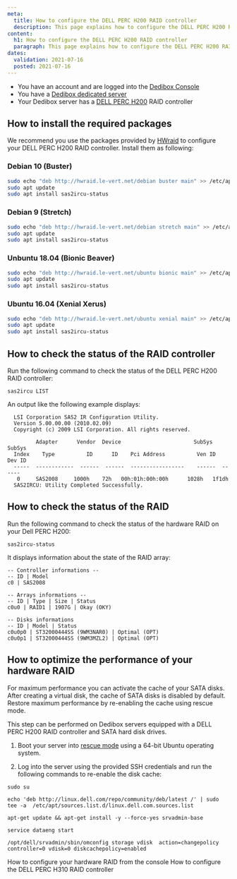 ```yaml
---
meta:
  title: How to configure the DELL PERC H200 RAID controller
  description: This page explains how to configure the DELL PERC H200 RAID controller
content:
  h1: How to configure the DELL PERC H200 RAID controller
  paragraph: This page explains how to configure the DELL PERC H200 RAID controller
dates:
  validation: 2021-07-16
  posted: 2021-07-16
---
```


<Message type="requirement">

  - You have an account and are logged into the [Dedibox Console](https://console.online.net) 
  - You have a [Dedibox dedicated server](https://www.scaleway.com/en/dedibox/) 
  - Your Dedibox server has a [DELL PERC H200](https://www.dell.com/support/kbdoc/en-us/000134280/perc-dell-perc-h200-and-6gbps-sas-hba-features) RAID controller

</Message>

## How to install the required packages

We recommend you use the packages provided by [HWraid](http://hwraid.le-vert.net/) to configure your DELL PERC H200 RAID controller. Install them as following:


### Debian 10 (Buster)

```sh
sudo echo "deb http://hwraid.le-vert.net/debian buster main" >> /etc/apt/sources.list
sudo apt update
sudo apt install sas2ircu-status
```

### Debian 9 (Stretch)

```sh
sudo echo "deb http://hwraid.le-vert.net/debian stretch main" >> /etc/apt/sources.list
sudo apt update
sudo apt install sas2ircu-status
```

### Unbuntu 18.04 (Bionic Beaver)

```sh
sudo echo "deb http://hwraid.le-vert.net/ubuntu bionic main" >> /etc/apt/sources.list
sudo apt update
sudo apt install sas2ircu-status
```

### Ubuntu 16.04 (Xenial Xerus)

```sh
sudo echo "deb http://hwraid.le-vert.net/ubuntu xenial main" >> /etc/apt/sources.list
sudo apt update
sudo apt install sas2ircu-status
```

## How to check the status of the RAID controller

Run the following command to check the status of the DELL PERC H200 RAID controller:

```
sas2ircu LIST
``` 

An output like the following example displays: 

```
  LSI Corporation SAS2 IR Configuration Utility.
  Version 5.00.00.00 (2010.02.09)  
  Copyright (c) 2009 LSI Corporation. All rights reserved. 
  
         Adapter      Vendor  Device                       SubSys  SubSys 
  Index    Type          ID      ID    Pci Address          Ven ID  Dev ID 
  -----  ------------  ------  ------  -----------------    ------  ------ 
   0     SAS2008     1000h    72h   00h:01h:00h:00h      1028h   1f1dh 
  SAS2IRCU: Utility Completed Successfully.
```

## How to check the status of the RAID

Run the following command to check the status of the hardware RAID on your Dell PERC H200:

```
sas2ircu-status
```

It displays information about the state of the RAID array:

```
-- Controller informations --
-- ID | Model
c0 | SAS2008

-- Arrays informations --
-- ID | Type | Size | Status
c0u0 | RAID1 | 1907G | Okay (OKY)

-- Disks informations
-- ID | Model | Status
c0u0p0 | ST32000444SS (9WM3NAR0) | Optimal (OPT)
c0u0p1 | ST32000444SS (9WM3MZL2) | Optimal (OPT)
```

## How to optimize the performance of your hardware RAID

For maximum performance you can activate the cache of your SATA disks. After creating a virtual disk, the cache of SATA disks is disabled by default. Restore maximum performance by re-enabling the cache using rescue mode. 

<Message type="note">

This step can be performed on Dedibox servers equipped with a DELL PERC H200 RAID controller and SATA hard disk drives. 

</Message>

1. Boot your server into [rescue mode](/dedibox/dedicated-servers/how-to/use-rescue-mode/) using a 64-bit Ubuntu operating system.

2. Log into the server using the provided SSH credentials and run the following commands to re-enable the disk cache: 

```
sudo su
 
echo 'deb http://linux.dell.com/repo/community/deb/latest /' | sudo tee -a  /etc/apt/sources.list.d/linux.dell.com.sources.list

apt-get update && apt-get install -y --force-yes srvadmin-base

service dataeng start

/opt/dell/srvadmin/sbin/omconfig storage vdisk  action=changepolicy controller=0 vdisk=0 diskcachepolicy=enabled
```

<Navigation title="See Also">
  <PreviousButton to="/dedibox/hardware/how-to/configure-hardware-raid-console/">How to configure your hardware RAID from the console</PreviousButton>
  <NextButton to="/dedibox/hardware/how-to/configure-dell-perc-h310/">How to configure the DELL PERC H310 RAID controller</NextButton>
</Navigation>

